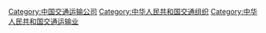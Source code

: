 [[Category:中国交通运输公司|Category:中国交通运输公司]]
[[Category:中华人民共和国交通组织|Category:中华人民共和国交通组织]]
[[Category:中华人民共和国交通运输业|Category:中华人民共和国交通运输业]]
